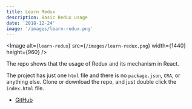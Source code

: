 ```yaml
---
title: Learn Redux
description: Basic Redux usage
date: '2018-12-24'
image: '/images/learn-redux.png'
---
```


<Image
  alt={`learn-redux`}
  src={`/images/learn-redux.png`}
  width={1440}
  height={960}
/>

The repo shows that the usage of Redux and its mechanism in React.

The project has just one `html` file and there is no `package.json`, `CRA`, or anything else. Clone or download the repo, and just double click the `index.html` file.

- [GitHub](https://github.com/nevzatgunay/learn-redux)
